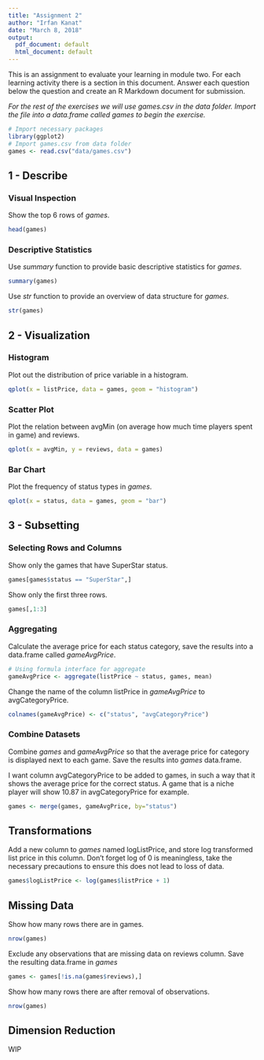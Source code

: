 ```yaml
---
title: "Assignment 2"
author: "Irfan Kanat"
date: "March 8, 2018"
output:
  pdf_document: default
  html_document: default
---
```

This is an assignment to evaluate your learning in module two. For each learning activity there is a section in this document. Answer each question below the question and create an R Markdown document for submission.

*For the rest of the exercises we will use games.csv in the data folder. Import the file into a data.frame called games to begin the exercise.*

```r
# Import necessary packages
library(ggplot2)
# Import games.csv from data folder
games <- read.csv("data/games.csv")
```

## 1 - Describe

### Visual Inspection

Show the top 6 rows of *games*.

```r
head(games)
```

### Descriptive Statistics

Use *summary* function to provide basic descriptive statistics for *games*.

```r
summary(games)
```

Use *str* function to provide an overview of data structure for *games*.

```r
str(games)
```

## 2 - Visualization

### Histogram

Plot out the distribution of price variable in a histogram.

```r
qplot(x = listPrice, data = games, geom = "histogram")
```

### Scatter Plot

Plot the relation between avgMin (on average how much time players spent in game) and reviews.

```r
qplot(x = avgMin, y = reviews, data = games)
```


### Bar Chart

Plot the frequency of status types in *games*.

```r
qplot(x = status, data = games, geom = "bar")
```

## 3 - Subsetting

### Selecting Rows and Columns

Show only the games that have SuperStar status.

```r
games[games$status == "SuperStar",]
```

Show only the first three rows.

```r
games[,1:3]
```

### Aggregating

Calculate the average price for each status category, save the results into a data.frame called *gameAvgPrice*.

```r
# Using formula interface for aggregate
gameAvgPrice <- aggregate(listPrice ~ status, games, mean)
```

Change the name of the column listPrice in *gameAvgPrice* to avgCategoryPrice.

```r
colnames(gameAvgPrice) <- c("status", "avgCategoryPrice")
```

### Combine Datasets

Combine *games* and *gameAvgPrice* so that the average price for category is displayed next to each game. Save the results into *games* data.frame.

I want column avgCategoryPrice to be added to games, in such a way that it shows the average price for the correct status. A game that is a niche player will show 10.87 in avgCategoryPrice for example.

```r
games <- merge(games, gameAvgPrice, by="status")
```

## Transformations

Add a new column to *games* named logListPrice, and store log transformed list price in this column. Don't forget log of 0 is meaningless, take the necessary precautions to ensure this does not lead to loss of data.

```r
games$logListPrice <- log(games$listPrice + 1)
```

## Missing Data

Show how many rows there are in games.

```r
nrow(games)
```

Exclude any observations that are missing data on reviews column. Save the resulting data.frame in *games*

```r
games <- games[!is.na(games$reviews),]
```

Show how many rows there are after removal of observations.

```r
nrow(games)
```

## Dimension Reduction

WIP